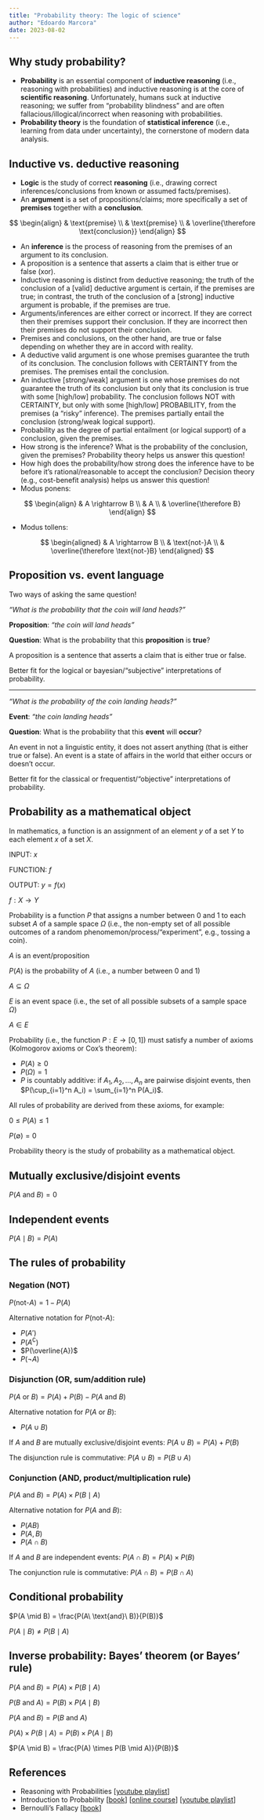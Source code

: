 ```yaml
---
title: "Probability theory: The logic of science"
author: "Edoardo Marcora"
date: 2023-08-02
---
```


## Why study probability?

-   **Probability** is an essential component of **inductive reasoning** (i.e., reasoning with probabilities) and inductive reasoning is at the core of **scientific reasoning**. Unfortunately, humans suck at inductive reasoning; we suffer from "probability blindness" and are often fallacious/illogical/incorrect when reasoning with probabilities.
-   **Probability theory** is the foundation of **statistical inference** (i.e., learning from data under uncertainty), the cornerstone of modern data analysis.

## Inductive vs. deductive reasoning

-   **Logic** is the study of correct **reasoning** (i.e., drawing correct inferences/conclusions from known or assumed facts/premises).
-   An **argument** is a set of propositions/claims; more specifically a set of **premises** together with a **conclusion**.

$$
\begin{align}
& \text{premise} \\
& \text{premise} \\
& \overline{\therefore \text{conclusion}}
\end{align}
$$

-   An **inference** is the process of reasoning from the premises of an argument to its conclusion.
-   A proposition is a sentence that asserts a claim that is either true or false (xor).
-   Inductive reasoning is distinct from deductive reasoning; the truth of the conclusion of a \[valid\] deductive argument is certain, if the premises are true; in contrast, the truth of the conclusion of a \[strong\] inductive argument is probable, if the premises are true.
-   Arguments/inferences are either correct or incorrect. If they are correct then their premises support their conclusion. If they are incorrect then their premises do not support their conclusion.
-   Premises and conclusions, on the other hand, are true or false depending on whether they are in accord with reality.
-   A deductive valid argument is one whose premises guarantee the truth of its conclusion. The conclusion follows with CERTAINTY from the premises. The premises entail the conclusion.
-   An inductive \[strong/weak\] argument is one whose premises do not guarantee the truth of its conclusion but only that its conclusion is true with some \[high/low\] probability. The conclusion follows NOT with CERTAINTY, but only with some \[high/low\] PROBABILITY, from the premises (a "risky" inference). The premises partially entail the conclusion (strong/weak logical support).
-   Probability as the degree of partial entailment (or logical support) of a conclusion, given the premises.
-   How strong is the inference? What is the probability of the conclusion, given the premises? Probability theory helps us answer this question!
-   How high does the probability/how strong does the inference have to be before it's rational/reasonable to accept the conclusion? Decision theory (e.g., cost-benefit analysis) helps us answer this question!
-   Modus ponens:

$$
\begin{align}
& A \rightarrow B \\
& A \\
& \overline{\therefore B}
\end{align}
$$

-   Modus tollens:

$$
\begin{aligned}
& A \rightarrow B \\
& \text{not-}A \\
& \overline{\therefore \text{not-}B}
\end{aligned}
$$

## Proposition vs. event language

Two ways of asking the same question!

*"What is the probability that the coin will land heads?"*

**Proposition**: *"the coin will land heads"*

**Question**: What is the probability that this **proposition** is **true**?

A proposition is a sentence that asserts a claim that is either true or false.

Better fit for the logical or bayesian/"subjective" interpretations of probability.

------------------------------------------------------------------------

*"What is the probability of the coin landing heads?"*

**Event**: *"the coin landing heads"*

**Question**: What is the probability that this **event** will **occur**?

An event in not a linguistic entity, it does not assert anything (that is either true or false). An event is a state of affairs in the world that either occurs or doesn't occur.

Better fit for the classical or frequentist/"objective" interpretations of probability.

## Probability as a mathematical object

In mathematics, a function is an assignment of an element $y$ of a set $Y$ to each element $x$ of a set $X$.

INPUT: $x$

FUNCTION: $f$

OUTPUT: $y = f(x)$

$f: X \rightarrow Y$

Probability is a function $P$ that assigns a number between 0 and 1 to each subset $A$ of a sample space $\Omega$ (i.e., the non-empty set of all possible outcomes of a random phenomemon/process/"experiment", e.g., tossing a coin).

$A$ is an event/proposition

$P(A)$ is the probability of $A$ (i.e., a number between 0 and 1)

$A \subseteq \Omega$

$E$ is an event space (i.e., the set of all possible subsets of a sample space $\Omega$)

$A \in E$

Probability (i.e., the function $P: E \rightarrow [0, 1]$) must satisfy a number of axioms (Kolmogorov axioms or Cox's theorem):

-   $P(A) \ge 0$
-   $P(\Omega) = 1$
-   $P$ is countably additive: if $A_1, A_2, \ldots, A_n$ are pairwise disjoint events, then $P(\cup_{i=1}^n A_i) = \sum_{i=1}^n P(A_i)$.

All rules of probability are derived from these axioms, for example:

$0 \le P(A) \le 1$

$P(\emptyset) = 0$

Probability theory is the study of probability as a mathematical object.

## Mutually exclusive/disjoint events

$P(A\ \text{and}\ B) = 0$

## Independent events

$P(A \mid B) = P(A)$

## The rules of probability

### Negation (NOT)

$P(\text{not-}A) = 1 - P(A)$

Alternative notation for $P(\text{not-}A)$:

-   $P(A')$
-   $P(A^\complement)$
-   $P(\overline{A})$
-   $P(\lnot A)$

### Disjunction (OR, sum/addition rule)

$P(A\ \text{or}\ B) = P(A) + P(B) - P(A\ \text{and}\ B)$

Alternative notation for $P(A\ \text{or}\ B)$:

-   $P(A \cup B)$

If $A$ and $B$ are mutually exclusive/disjoint events: $P(A \cup B) = P(A) + P(B)$

The disjunction rule is commutative: $P(A \cup B) = P(B \cup A)$

### Conjunction (AND, product/multiplication rule)

$P(A\ \text{and} \ B) = P(A) \times P(B \mid A)$

Alternative notation for $P(A\ \text{and} \ B)$:

-   $P(AB)$
-   $P(A,B)$
-   $P(A \cap B)$

If $A$ and $B$ are independent events: $P(A \cap B) = P(A) \times P(B)$

The conjunction rule is commutative: $P(A \cap B) = P(B \cap A)$

## Conditional probability

$P(A \mid B) = \frac{P(A\ \text{and}\ B)}{P(B)}$

$P(A \mid B) \ne P(B \mid A)$

## Inverse probability: Bayes' theorem (or Bayes' rule)

$P(A\ \text{and} \ B) = P(A) \times P(B \mid A)$

$P(B\ \text{and} \ A) = P(B) \times P(A \mid B)$

$P(A\ \text{and}\ B) = P(B\ \text{and}\ A)$

$P(A) \times P(B \mid A) = P(B) \times P(A \mid B)$

$P(A \mid B) = \frac{P(A) \times P(B \mid A)}{P(B)}$

## References

-   Reasoning with Probabilities \[[youtube playlist](https://youtube.com/playlist?list=PL1D85E19690485A3E)\]
-   Introduction to Probability \[[book](http://athenasc.com/probbook.html)\] \[[online course](https://www.edx.org/course/probability-the-science-of-uncertainty-and-data-0)\] \[[youtube playlist](https://youtube.com/playlist?list=PLUl4u3cNGP60hI9ATjSFgLZpbNJ7myAg6)\]
-   Bernoulli's Fallacy \[[book](http://cup.columbia.edu/book/bernoullis-fallacy/9780231199957)\]
